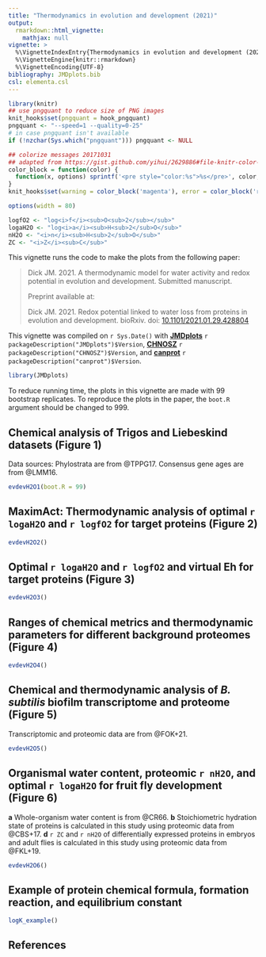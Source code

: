 ```yaml
---
title: "Thermodynamics in evolution and development (2021)"
output: 
  rmarkdown::html_vignette:
    mathjax: null
vignette: >
  %\VignetteIndexEntry{Thermodynamics in evolution and development (2021)}
  %\VignetteEngine{knitr::rmarkdown}
  %\VignetteEncoding{UTF-8}
bibliography: JMDplots.bib
csl: elementa.csl
---
```


<style>
/* https://gomakethings.com/how-to-break-an-image-out-of-its-parent-container-with-css/ */
@media (min-width: 700px) {
  .full-width {
    left: 50%;
    margin-left: -50vw;
    margin-right: -50vw;
    max-width: 100vw;
    position: relative;
    right: 50%;
    width: 100vw;
  }
}
@media (min-width: 900px) {
  .full-width {
    left: 50vw; /* fallback if needed */
    left: calc(50vw - 100px);
    width: 900px;
    position: relative;
  }
}
</style>

```r
library(knitr)
## use pngquant to reduce size of PNG images
knit_hooks$set(pngquant = hook_pngquant)
pngquant <- "--speed=1 --quality=0-25"
# in case pngquant isn't available
if (!nzchar(Sys.which("pngquant"))) pngquant <- NULL 

## colorize messages 20171031
## adapted from https://gist.github.com/yihui/2629886#file-knitr-color-msg-rnw
color_block = function(color) {
  function(x, options) sprintf('<pre style="color:%s">%s</pre>', color, x)
}
knit_hooks$set(warning = color_block('magenta'), error = color_block('red'), message = color_block('blue'))
```

```r
options(width = 80)
```

```r
logfO2 <- "log<i>f</i><sub>O<sub>2</sub></sub>"
logaH2O <- "log<i>a</i><sub>H<sub>2</sub>O</sub>"
nH2O <- "<i>n</i><sub>H<sub>2</sub>O</sub>"
ZC <- "<i>Z</i><sub>C</sub>"
```

This vignette runs the code to make the plots from the following paper:

> Dick JM. 2021. A thermodynamic model for water activity and redox potential in evolution and development. Submitted manuscript.
>
> Preprint available at:
>
> Dick JM. 2021. Redox potential linked to water loss from proteins in evolution and development. bioRxiv. doi: [10.1101/2021.01.29.428804](https://doi.org/10.1101/2021.01.29.428804)

This vignette was compiled on `r Sys.Date()` with **[JMDplots](https://github.com/jedick/JMDplots)** `r packageDescription("JMDplots")$Version`, **[CHNOSZ](http://chnosz.net)** `r packageDescription("CHNOSZ")$Version`, and **[canprot](https://github.com/jedick/canprot)** `r packageDescription("canprot")$Version`.

```r
library(JMDplots)
```

To reduce running time, the plots in this vignette are made with 99 bootstrap replicates.
To reproduce the plots in the paper, the `boot.R` argument should be changed to 999.

## Chemical analysis of Trigos and Liebeskind datasets (Figure 1)
Data sources: Phylostrata are from @TPPG17. Consensus gene ages are from @LMM16.
```r
evdevH2O1(boot.R = 99)
```

## MaximAct: Thermodynamic analysis of optimal `r logaH2O` and `r logfO2` for target proteins (Figure 2)
```r
evdevH2O2()
```

## Optimal `r logaH2O` and `r logfO2` and virtual Eh for target proteins (Figure 3)
```r
evdevH2O3()
```

## Ranges of chemical metrics and thermodynamic parameters for different background proteomes (Figure 4)
```r
evdevH2O4()
```

## Chemical and thermodynamic analysis of *B. subtilis* biofilm transcriptome and proteome (Figure 5)
Transcriptomic and proteomic data are from @FOK+21.
```r
evdevH2O5()
```

## Organismal water content, proteomic `r nH2O`, and optimal `r logaH2O` for fruit fly development (Figure 6)
**a** Whole-organism water content is from @CR66.
**b** Stoichiometric hydration state of proteins is calculated in this study using proteomic data from @CBS+17.
**d** `r ZC` and `r nH2O` of differentially expressed proteins in embryos and adult flies is calculated in this study using proteomic data from @FKL+19.

```r
evdevH2O6()
```

## Example of protein chemical formula, formation reaction, and equilibrium constant
```r
logK_example()
```

## References
